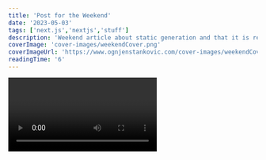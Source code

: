 ```yaml
---
title: 'Post for the Weekend'
date: '2023-05-03'
tags: ['next.js','nextjs','stuff']
description: 'Weekend article about static generation and that it is recommended whenever it is possible because your page can be...'
coverImage: 'cover-images/weekendCover.png'
coverImageUrl: 'https://www.ognjenstankovic.com/cover-images/weekendCover.png'
readingTime: '6'
---
```


<Video id="6h649f2fB9Q" />

# Hello!

## Its all about **STATIC GENERATION**!

We recommend using **Static Generation** (with and without data) whenever possible because your page can be built once and served by CDN, which makes it much faster than having a server render the page on every request.

```ts
const sum = (num1: number, num2: number): number => {
    return num1 + num2
}

console.log(sum(4,8)) //12
```

You can use Static Generation for many types of pages, including:

- Marketing pages
- Blog posts
- E-commerce product listings
- Help and documentation

You should ask yourself: "Can I pre-render this page **ahead** of a user's request?" If the answer is yes, then you should choose Static Generation.

On the other hand, Static Generation is **not** a good idea if you cannot pre-render a page ahead of a user's request. Maybe your page shows frequently updated data, and the page content changes on every request.

In that case, you can use **Server-Side Rendering**. It will be slower, but the pre-rendered page will always be up-to-date. Or you can skip pre-rendering and use client-side JavaScript to populate data.
